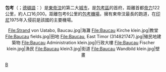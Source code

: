 {{Unreferenced|time=2020-12-22T06:53:34+00:00}}
{{Infobox Settlement
<!-- See the Table at Infobox Settlement for all fields and descriptions of usage -->
<!-- Basic info -->
| official_name          = 包考
| other_name             =
| native_name            = <!-- for cities whose native name is not in English -->
| nickname               =
| settlement_type        = <!-- For Town or Village (Leave blank for the default City) -->
| motto                  =
<!-- images and maps -->
| image_skyline          = Mercado Baucau 2014.jpg
| imagesize              = 280px
| image_caption          = 舊市場
| image_flag             =
| image_seal             =
| image_shield           =
| image_map              = Baucau subdistricts 2003-2015.png
| map_caption            = 
| pushpin_map            =  East Timor
| pushpin_label_position = 
| pushpin_map_caption    = 
<!-- Location -->
| subdivision_type       = 國家
| subdivision_name       = {{TLS}}
| subdivision_type1      = [[東帝汶行政區劃|區]]
| subdivision_name1      = [[包考區|包考區]]
| subdivision_type2      = 
| subdivision_name2      = 
| subdivision_type3      =
| subdivision_name3      =
<!-- Politics -->
| government_footnotes   =
| government_type        =
| leader_title           =
| leader_name            =
| established_title      = <!-- Settled -->
| established_date       =
<!-- Area -->
| area_magnitude         =
| unit_pref                = Imperial <!--Enter: Imperial, if Imperial (metric) is desired-->
| area_footnotes           =
| area_total_km2           = 
<!-- Population -->
| population_as_of               =
| population_footnotes           =
| population_note                =
| population_total               = 16,000
<!-- General information -->
| timezone               =
| utc_offset             =
| timezone_DST           =
| utc_offset_DST         =
| elevation_footnotes    = <!-- for references: use <ref> </ref> tags -->
| elevation_m            =
| elevation_ft           =
<!-- Area/postal codes & others -->
| postal_code_type       = <!-- enter ZIP code, Postcode, Post code, Postal code... -->
| postal_code            =
| area_code              =
| blank_name             =
| blank_info             =
| website                =
}}

'''包考'''（{{lang-pt|Baucau}}；[[德頓語|德頓語]]：{{lang|tet|Baukau}}）是[[東帝汶|東帝汶]]的第二大[[城市|城市]]，是[[包考區|包考區]]的首府，距離首都[[帝力|帝力]]122公里，約人口16,000。距離包考6公里的[[包考機場|包考機場]]，擁有東帝汶最長的跑道，在[[印尼|印尼]]1975年入侵前是該國的主要機場。

<center><gallery>
File:Strand von Uatabo, Baucau.jpg|海灘
File:Baucau Kirche klein.jpg|教堂
File:Baucau fields.jpg|田地
File:Baucau, East Timor (314821747).jpg|殖民地建築物
File:Baucau Administration klein.jpg|行政大樓
File:Baucau Fischer klein.jpg|漁民
File:Baucau klein3.jpg|街道
File:Baucau Wandbild klein.jpg|壁畫
</gallery></center>

{{coord|8|28|S|126|27|E|region:TL_type:city|display=title}}

[[Category:東帝汶城市|B]]
{{EastTimor-geo-stub}}